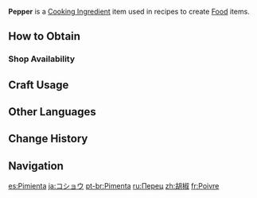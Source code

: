 {{Item Infobox
|id           = 100077
|image        = Item Pepper.png
|type         = Cooking Ingredients
|invCategory  = Materials
|description  = Peppery. Cuts through oily flavors and excites the taste buds. Goes best on meat.
|source1      = {{Sold By}}
}}
'''Pepper''' is a [[Cooking Ingredient]] item used in recipes to create [[Food]] items.

==How to Obtain==
===Shop Availability===
{{Shop Availability}}

==Craft Usage==
{{Craft Usage}}

==Other Languages==
{{Other Languages|default_hidden = 1
|en      = Pepper
|zhs     = 胡椒
|zhs_rm  = Hújiāo
|zht     = 胡椒
|zht_rm  = Hújiāo
|ja      = {{Rubi|コ|胡|ショウ|椒}}
|ja_rm   = Koshou
|ko      = 후추
|ko_rm   = Huchu
|es      = Pimienta
|fr      = Poivre
|ru      = Перец
|th      = Pepper
|vi      = Tiêu
|de      = Pfeffer
|id      = Pepper
|pt      = Pimenta
}}

==Change History==
{{Change History|1.0}}

==Navigation==
{{Material Navbox|type=Crafting Materials}}

[[es:Pimienta]]
[[ja:コショウ]]
[[pt-br:Pimenta]]
[[ru:Перец]]
[[zh:胡椒]]
[[fr:Poivre]]